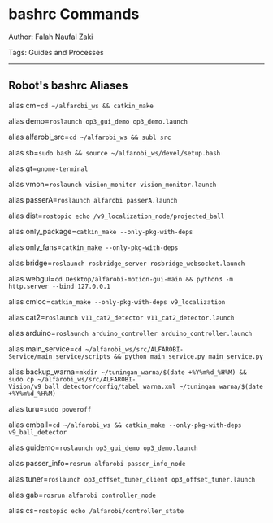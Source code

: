 # bashrc Commands

Author: Falah Naufal Zaki

Tags: Guides and Processes

---

## Robot's bashrc Aliases

alias cm=`cd ~/alfarobi_ws && catkin_make`

alias demo=`roslaunch op3_gui_demo op3_demo.launch`

alias alfarobi_src=`cd ~/alfarobi_ws && subl src`

alias sb=`sudo bash && source ~/alfarobi_ws/devel/setup.bash`

alias gt=`gnome-terminal`

alias vmon=`roslaunch vision_monitor vision_monitor.launch`

alias passerA=`roslaunch alfarobi passerA.launch`

alias dist=`rostopic echo /v9_localization_node/projected_ball`

alias only_package=`catkin_make --only-pkg-with-deps`

alias only_fans=`catkin_make --only-pkg-with-deps`

alias bridge=`roslaunch rosbridge_server rosbridge_websocket.launch`

alias webgui=`cd Desktop/alfarobi-motion-gui-main && python3 -m http.server --bind 127.0.0.1`

alias cmloc=`catkin_make --only-pkg-with-deps v9_localization`

alias cat2=`roslaunch v11_cat2_detector v11_cat2_detector.launch`

alias arduino=`roslaunch arduino_controller arduino_controller.launch`

alias main_service=`cd ~/alfarobi_ws/src/ALFAROBI-Service/main_service/scripts && python main_service.py main_service.py`

alias backup_warna=`mkdir ~/tuningan_warna/$(date +%Y%m%d_%H%M) && sudo cp ~/alfarobi_ws/src/ALFAROBI-Vision/v9_ball_detector/config/tabel_warna.xml ~/tuningan_warna/$(date +%Y%m%d_%H%M)`

alias turu=`sudo poweroff`

alias cmball=`cd ~/alfarobi_ws && catkin_make --only-pkg-with-deps v9_ball_detector`

alias guidemo=`roslaunch op3_gui_demo op3_demo.launch`

alias passer_info=`rosrun alfarobi passer_info_node`

alias tuner=`roslaunch op3_offset_tuner_client op3_offset_tuner.launch`

alias gab=`rosrun alfarobi controller_node`

alias cs=`rostopic echo /alfarobi/controller_state`